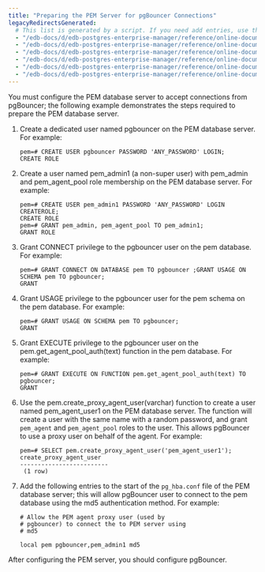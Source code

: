 ```yaml
---
title: "Preparing the PEM Server for pgBouncer Connections"
legacyRedirectsGenerated:
  # This list is generated by a script. If you need add entries, use the `legacyRedirects` key.
  - "/edb-docs/d/edb-postgres-enterprise-manager/reference/online-documentation/7.12/pem_pgbouncer_preparing_dbserver.html"
  - "/edb-docs/d/edb-postgres-enterprise-manager/reference/online-documentation/7.14/pem_pgbouncer_preparing_dbserver.html"
  - "/edb-docs/d/edb-postgres-enterprise-manager/reference/online-documentation/7.15/pem_pgbouncer_preparing_dbserver.html"
  - "/edb-docs/d/edb-postgres-enterprise-manager/reference/online-documentation/7.16/pem_pgbouncer_preparing_dbserver.html"
  - "/edb-docs/d/edb-postgres-enterprise-manager/reference/online-documentation/7.7/pem_pgbouncer_preparing_dbserver.html"
  - "/edb-docs/d/edb-postgres-enterprise-manager/reference/online-documentation/7.8/pem_pgbouncer_preparing_dbserver.html"
---
```


<div id="pem_pgbouncer_preparing_dbserver" class="registered_link"></div>

You must configure the PEM database server to accept connections from pgBouncer; the following example demonstrates the steps required to prepare the PEM database server.

1.  Create a dedicated user named pgbouncer on the PEM database server. For example:

    ```
    pem=# CREATE USER pgbouncer PASSWORD 'ANY_PASSWORD' LOGIN;
    CREATE ROLE
    ```

2.  Create a user named pem_admin1 (a non-super user) with pem_admin and pem_agent_pool role membership on the PEM database server. For example:

    ```
    pem=# CREATE USER pem_admin1 PASSWORD 'ANY_PASSWORD' LOGIN CREATEROLE;
    CREATE ROLE
    pem=# GRANT pem_admin, pem_agent_pool TO pem_admin1;
    GRANT ROLE
    ```

3.  Grant CONNECT privilege to the pgbouncer user on the pem database. For example:

    ```
    pem=# GRANT CONNECT ON DATABASE pem TO pgbouncer ;GRANT USAGE ON SCHEMA pem TO pgbouncer;
    GRANT
    ```

4.  Grant USAGE privilege to the pgbouncer user for the pem schema on the pem database. For example:

    ```
    pem=# GRANT USAGE ON SCHEMA pem TO pgbouncer;
    GRANT
    ```

5.  Grant EXECUTE privilege to the pgbouncer user on the pem.get_agent_pool_auth(text) function in the pem database. For example:

    ```
    pem=# GRANT EXECUTE ON FUNCTION pem.get_agent_pool_auth(text) TO pgbouncer;
    GRANT
    ```

6.  Use the pem.create_proxy_agent_user(varchar) function to create a user named pem_agent_user1 on the PEM database server. The function will create a user with the same name with a random password, and grant `pem_agent` and `pem_agent_pool` roles to the user. This allows pgBouncer to use a proxy user on behalf of the agent. For example:

    ```
    pem=# SELECT pem.create_proxy_agent_user('pem_agent_user1');
    create_proxy_agent_user
    -------------------------
     (1 row)
    ```

7.  Add the following entries to the start of the `pg_hba.conf` file of the PEM database server; this will allow pgBouncer user to connect to the pem database using the md5 authentication method. For example:

    ```
    # Allow the PEM agent proxy user (used by
    # pgbouncer) to connect the to PEM server using
    # md5

    local pem pgbouncer,pem_admin1 md5
    ```

After configuring the PEM server, you should configure pgBouncer.
